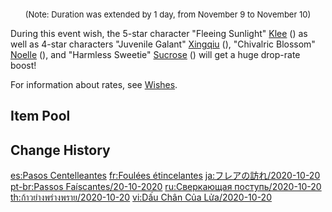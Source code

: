 {{Wish
|name              = Sparkling Steps 2020-10-20
|image             = Sparkling Steps 2020-10-20.png
|type              = Character Event
|duration          = event
|time_start        = 2020-10-20 18:00:00
|time_end          = 2020-11-10 14:59:59
|link              = https://twitter.com/GenshinImpact/status/1317676780250038273
|preceding         = Ballad in Goblets/2020-09-28
|succeeding        = Farewell of Snezhnaya/2020-11-11
|alongside         = Epitome Invocation/2020-10-20
|next              = Sparkling Steps/2021-06-09
}}
<div style="font-size:small; text-align:center;">(Note: Duration was extended by 1 day, from November 9 to November 10)</div>

During this event wish, the 5-star character "Fleeing Sunlight" [[Klee]] ({{Pyro}}) as well as 4-star characters "Juvenile Galant" [[Xingqiu]] ({{Hydro}}), "Chivalric Blossom" [[Noelle]] ({{Geo}}), and "Harmless Sweetie" [[Sucrose]] ({{Anemo}}) will get a huge drop-rate boost!

For information about rates, see [[Wishes]].

==Item Pool==
{{Wish Pool
|^Klee
|^Xingqiu
|^Noelle
|^Sucrose
|Diluc
|Keqing
|Mona
|Qiqi
|Jean
|Barbara
|Beidou
|Bennett
|Chongyun
|Dragon's Bane
|Eye of Perception
|Favonius Codex
|Favonius Greatsword
|Favonius Lance
|Favonius Sword
|Favonius Warbow
|Fischl
|Lion's Roar
|Ningguang
|Rainslasher
|Razor
|Rust
|Sacrificial Bow
|Sacrificial Fragments
|Sacrificial Greatsword
|Sacrificial Sword
|The Bell
|The Flute
|The Stringless
|The Widsith
|Xiangling
|Black Tassel
|Bloodtainted Greatsword
|Cool Steel
|Debate Club
|Emerald Orb
|Ferrous Shadow
|Harbinger of Dawn
|Magic Guide
|Raven Bow
|Sharpshooter's Oath
|Skyrider Sword
|Slingshot
|Thrilling Tales of Dragon Slayers
}}

==Change History==
{{Change History|1.0}}

[[es:Pasos Centelleantes]]
[[fr:Foulées étincelantes]]
[[ja:フレアの訪れ/2020-10-20]]
[[pt-br:Passos Faíscantes/20-10-2020]]
[[ru:Сверкающая поступь/2020-10-20]]
[[th:ก้าวย่างพร่างพราย/2020-10-20]]
[[vi:Dấu Chân Của Lửa/2020-10-20]]